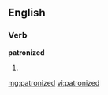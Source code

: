 ==English==

===Verb===
'''patronized'''

# {{past of|[[patronize]]}}

[[mg:patronized]]
[[vi:patronized]]